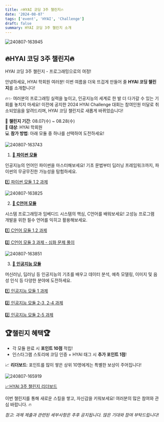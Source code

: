 ```yaml
---
title: 🔥HYAI 코딩 3주 챌린지🔥
date: '2024-08-07'
tags: ['event', 'HYAI', 'Challenge']
draft: false
summary: HYAI 코딩 3주 챌린지 소개
---
```


![240807-163945](/posts/HYAI%20코딩%20챌린지/240807-163945.png)

## 🔥HYAI 코딩 3주 챌린지🔥
HYAI 코딩 3주 챌린지 - 프로그래밍으로의 여정!

안녕하세요, HYAI 학회원 여러분! 이번 여름을 더욱 뜨겁게 만들어 줄 **HYAI 코딩 챌린지**를 소개합니다!

🔥✨ 여러분의 프로그래밍 실력을 높이고, 인공지능의 세계로 한 발 더 다가갈 수 있는 기회를 놓치지 마세요! 이전에 공지한 2024 HYAI Challenge 대회는 참여인원 미달로 취소되었음을 알려드리며, HYAI 코딩 챌린지로 새롭게 바뀌었습니다!


📆 **챌린지 기간**: 08.07(수) ~ 08.28(수)  
📍 **대상**: HYAI 학회원  
💻 **참가 방법**: 아래 모듈 중 하나를 선택하여 도전하세요!

![240807-163743](/posts/HYAI%20코딩%20챌린지/240807-163743.png)

1. [🐍 **파이썬 모듈**](https://hyai.vercel.app/blog/%ED%8C%8C%EC%9D%B4%EC%8D%AC%20%EB%AA%A8%EB%93%88)

인공지능의 언어인 파이썬을 마스터해보세요! 기초 문법부터 딥러닝 프레임워크까지, 파이썬의 무궁무진한 가능성을 탐험하세요.

[1️⃣ 파이썬 모듈 1,2 과제](https://hanyangai.notion.site/1-1-2-604e8e8efd2d4cc5846af3e73b40701d)

![240807-163825](/posts/HYAI%20코딩%20챌린지/240807-163825.png)

2. [🔧 **C언어 모듈**](https://hyai.vercel.app/blog/C%EC%96%B8%EC%96%B4%20%EB%AA%A8%EB%93%88)

시스템 프로그래밍과 임베디드 시스템의 핵심, C언어를 배워보세요! 고성능 프로그램 개발을 위한 필수 언어를 익히고 활용해보세요.

[1️⃣ C언어 모듈 1,2 과제](https://hanyangai.notion.site/1-C-1-2-8ac6bb0960f94bdb8d9eb5f330ad3397)

[2️⃣ C언어 모듈 3 과제 - 심화 문제 풀이](https://hanyangai.notion.site/2-C-3-28a62ad2f7044d49948279b4e980fb4d)

![240807-163851](/posts/HYAI%20코딩%20챌린지/240807-163851.png)

3. [🤖 **인공지능 모듈**](https://hyai.vercel.app/blog/%EC%9D%B8%EA%B3%B5%EC%A7%80%EB%8A%A5%20%EB%AA%A8%EB%93%88)

머신러닝, 딥러닝 등 인공지능의 기초를 배우고 데이터 분석, 예측 모델링, 이미지 및 음성 인식 등 다양한 분야에 도전하세요.

[1️⃣ 인공지능 모듈 1 과제](https://hanyangai.notion.site/1-1-63bee504670d4402bb678c02014681c6)

[2️⃣ 인공지능 모듈 2-3, 2-4 과제](https://hanyangai.notion.site/2-2-3-2-4-c594221b4fe4433fb47689d8559f206c)

[2️⃣ 인공지능 모듈 2-5 과제](https://hanyangai.notion.site/2-2-5-d32caa3caa66449f851b311f005f7560)


## 🏆챌린지 혜택🏆
- 각 모듈 완료 시 **포인트 10점** 적립!  
- 인스타그램 스토리에 코딩 인증 + HYAI 태그 시 **추가 포인트 1점**!

📈 **리더보드**: 포인트를 많이 쌓은 상위 10명에게는 특별한 보상이 주어집니다! 

![240807-165919](/posts/HYAI%20코딩%20챌린지/240807-165919.png)

[📈HYAI 3주 챌린지 리더보드](https://hanyangai.notion.site/HYAI-3-9ed5293372684be69d0e64deb7255a32)

이번 챌린지를 통해 새로운 스킬을 쌓고, 자신감을 키워보세요! 여러분의 많은 참여와 관심 바랍니다. 🔥

*참고: 과제 제출과 관련된 세부사항은 추후 공지됩니다. 많은 기대와 참여 부탁드립니다!*